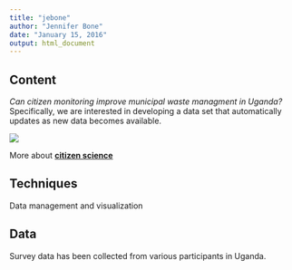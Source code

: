 ```yaml
---
title: "jebone"
author: "Jennifer Bone"
date: "January 15, 2016"
output: html_document
---
```

## Content
        
*Can citizen monitoring improve municipal waste managment in Uganda?* 
Specifically, we are interested in developing a data set that automatically updates as new data becomes available.

 
![](images/muganda.png)

More about [**citizen science**](https://en.wikipedia.org/wiki/Municipal_solid_waste)

## Techniques
        
Data management and visualization
        
## Data
        
Survey data has been collected from various participants in Uganda.
